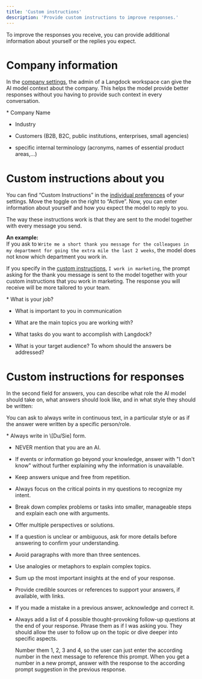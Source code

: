 ```yaml
---
title: 'Custom instructions'
description: 'Provide custom instructions to improve responses.'
---
```


To improve the responses you receive, you can provide additional information about yourself or the replies you expect.

# Company information

In the [company settings](https://app.langdock.com/settings/workspace/general), the admin of a Langdock workspace can give the AI model context about the company. This helps the model provide better responses without you having to provide such context in every conversation.

<Accordion title="Examples">
  * Company Name

  * Industry

  * Customers (B2B, B2C, public institutions, enterprises, small agencies)

  * specific internal terminology (acronyms, names of essential product areas,…)
</Accordion>

# Custom instructions about you

You can find “Custom Instructions” in the [individual preferences](https://app.langdock.com/settings/account/custom-instructions) of your settings. Move the toggle on the right to “Active”. Now, you can enter information about yourself and how you expect the model to reply to you.

The way these instructions work is that they are sent to the model together with every message you send.

**An example:** <br />
If you ask to `Write me a short thank you message for the colleagues in my department for going the extra mile the last 2 weeks`, the model does not know which department you work in.

If you specify in the [custom instructions](https://app.langdock.com/settings/account/custom-instructions), `I work in marketing`, the prompt asking for the thank you message is sent to the model together with your custom instructions that you work in marketing. The response you will receive will be more tailored to your team.

<Accordion title="Examples">
  * What is your job?

  * What is important to you in communication

  * What are the main topics you are working with?

  * What tasks do you want to accomplish with Langdock?

  * What is your target audience? To whom should the answers be addressed?
</Accordion>

# Custom instructions for responses

In the second field for answers, you can describe what role the AI model should take on, what answers should look like, and in what style they should be written:

You can ask to always write in continuous text, in a particular style or as if the answer were written by a specific person/role.

<Accordion title="Examples">
  * Always write in \[Du/Sie] form.

  * NEVER mention that you are an AI.

  * If events or information go beyond your knowledge, answer with "I don't know" without further explaining why the information is unavailable.

  * Keep answers unique and free from repetition.

  * Always focus on the critical points in my questions to recognize my intent.

  * Break down complex problems or tasks into smaller, manageable steps and explain each one with arguments.

  * Offer multiple perspectives or solutions.

  * If a question is unclear or ambiguous, ask for more details before answering to confirm your understanding.

  * Avoid paragraphs with more than three sentences.

  * Use analogies or metaphors to explain complex topics.

  * Sum up the most important insights at the end of your response.

  * Provide credible sources or references to support your answers, if available, with links.

  * If you made a mistake in a previous answer, acknowledge and correct it.

  * Always add a list of 4 possible thought-provoking follow-up questions at the end of your response. Phrase them as if I was asking you. They should allow the user to follow up on the topic or dive deeper into specific aspects. <br />

    Number them 1, 2, 3 and 4, so the user can just enter the according number in the next message to reference this prompt. When you get a number in a new prompt, answer with the response to the according prompt suggestion in the previous response.
</Accordion>